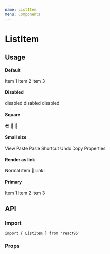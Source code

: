 ```yaml
---
name: ListItem
menu: Components
---
```




# ListItem

## Usage

#### Default

<Playground>
  <List>
    <ListItem>Item 1</ListItem>
    <ListItem>Item 2</ListItem>
    <ListItem>Item 3</ListItem>
  </List>
</Playground>

#### Disabled

<Playground>
  <List>
    <ListItem disabled>disabled</ListItem>
    <ListItem disabled>disabled</ListItem>
    <ListItem disabled>disabled</ListItem>
  </List>
</Playground>

#### Square

<Playground>
  <List>
    <ListItem square>
      <span role='img' aria-label='😎'>
        😎
      </span>
    </ListItem>
    <ListItem square>
      <span role='img' aria-label='🤖'>
        🤖
      </span>
    </ListItem>
    <ListItem square>
      <span role='img' aria-label='🎁'>
        🎁
      </span>
    </ListItem>
  </List>
</Playground>

#### Small size

<Playground>
  <List>
    <ListItem size='sm'>View</ListItem>
    <Divider />
    <ListItem size='sm'>Paste</ListItem>
    <ListItem size='sm'>Paste Shortcut</ListItem>
    <ListItem size='sm'>Undo Copy</ListItem>
    <Divider />
    <ListItem size='sm'>Properties</ListItem>
  </List>
</Playground>

#### Render as link

<Playground>
  <List>
    <ListItem>Normal item</ListItem>
    <ListItem as='a' href='https://expensive.toys' target='_blank'>
      <span role='img' aria-label='🔗'>
        🔗
      </span>
      Link!
    </ListItem>
  </List>
</Playground>

#### Primary

<Playground>
  <List>
    <ListItem primary>Item 1</ListItem>
    <ListItem>Item 2</ListItem>
    <ListItem>Item 3</ListItem>
  </List>
</Playground>

## API

### Import

```
import { ListItem } from 'react95'
```

### Props

<Props of={ListItem} />
